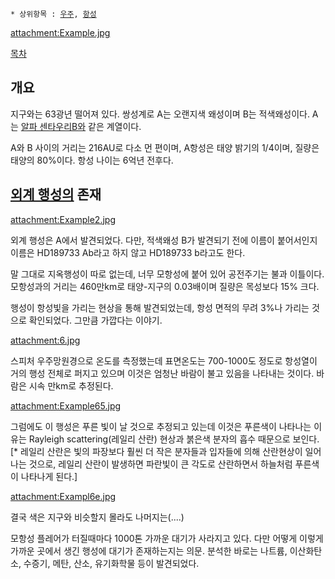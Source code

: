  * 상위항목 : [[우주]], [[항성]]

attachment:Example.jpg

[[목차]]

== 개요 ==

지구와는 63광년 떨어져 있다. 쌍성계로 A는 오랜지색 왜성이며 B는 적색왜성이다. A는 [[알파 센타우리]]B와 같은 계열이다. 

A와 B 사이의 거리는 216AU로 다소 먼 편이며, A항성은 태양 밝기의 1/4이며, 질량은 태양의 80%이다. 항성 나이는 6억년 전후다.
 
== [[외계 행성]]의 존재 ==
attachment:Example2.jpg

외계 행성은 A에서 발견되었다. 다만, 적색왜성 B가 발견되기 전에 이름이 붙어서인지 이름은 HD189733 Ab라고 하지 않고 HD189733 b라고도 한다.

말 그대로 지옥행성이 따로 없는데, 너무 모항성에 붙어 있어 공전주기는 불과 이틀이다. 모항성과의 거리는 460만km로 태양-지구의 0.03배이며 질량은 목성보다 15% 크다.

행성이 항성빛을 가리는 현상을 통해 발견되었는데, 항성 면적의 무려 3%나 가리는 것으로 확인되었다. 그만큼 가깝다는 이야기.

attachment:6.jpg

스피처 우주망원경으로 온도를 측정했는데 표면온도는 700-1000도 정도로 항성열이 거의 행성 전체로 퍼지고 있으며 이것은 엄청난 바람이 불고 있음을 나타내는 것이다. 바람은 시속 만km로 추정된다.

attachment:Example65.jpg

그럼에도 이 행성은 푸른 빛이 날 것으로 추정되고 있는데 이것은 푸른색이 나타나는 이유는 Rayleigh scattering(레일리 산란) 현상과 붉은색 분자의 흡수 때문으로 보인다.[* 레일리 산란은 빛의 파장보다 훨씬 더 작은 분자들과 입자들에 의해 산란현상이 일어나는 것으로, 레일리 산란이 발생하면 파란빛이 큰 각도로 산란하면서 하늘처럼 푸른색이 나타나게 된다.]

attachment:Exampl6e.jpg

결국 색은 지구와 비슷할지 몰라도 나머지는(....)

모항성 플레어가 터질때마다 1000톤 가까운 대기가 사라지고 있다. 다만 어떻게 이렇게 가까운 곳에서 생긴 행성에 대기가 존재하는지는 의문. 분석한 바로는 나트륨, 이산화탄소, 수증기, 메탄, 산소, 유기화학물 등이 발견되었다.
